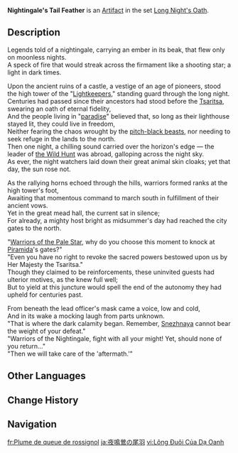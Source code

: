 {{Artifact Infobox
|image = Item Nightingale's Tail Feather.png
|set   = Long Night's Oath
|piece = Plume of Death
}}
{{Description|A hat ornament intricately crafted from the feathers of a nightingale. They say that its form was first conceived by the original [[Torchforger]].}}
'''Nightingale's Tail Feather''' is an [[Artifact]] in the set [[Long Night's Oath]].

==Description==
Legends told of a nightingale, carrying an ember in its beak, that flew only on moonless nights. <br>
A speck of fire that would streak across the firmament like a shooting star; a light in dark times.

Upon the ancient ruins of a castle, a vestige of an age of pioneers, stood the high tower of the "[[Lightkeepers]]," standing guard through the long night.<br>
Centuries had passed since their ancestors had stood before the [[Tsaritsa]], swearing an oath of eternal fidelity,<br>
And the people living in "[[Nod-Krai|paradise]]" believed that, so long as their lighthouse stayed lit, they could live in freedom,<br>
Neither fearing the chaos wrought by the [[Abyss|pitch-black beasts]], nor needing to seek refuge in the lands to the north.<br>
Then one night, a chilling sound carried over the horizon's edge &mdash; the leader of [[the Wild Hunt]] was abroad, galloping across the night sky.<br>
As ever, the night watchers laid down their great animal skin cloaks; yet that day, the sun rose not.

As the rallying horns echoed through the hills, warriors formed ranks at the high tower's foot,<br>
Awaiting that momentous command to march south in fulfillment of their ancient vows.<br>
Yet in the great mead hall, the current {{tt|Starshyna|Russian or Ukrainian military or civic title of office}} sat in silence;<br>
For already, a mighty host bright as midsummer's day had reached the city gates to the north.

"[[Fatui|Warriors of the Pale Star]], why do you choose this moment to knock at [[Piramida]]'s gates?"<br>
"Even you have no right to revoke the sacred powers bestowed upon us by Her Majesty the Tsaritsa."<br>
Though they claimed to be reinforcements, these uninvited guests had ulterior motives, as the {{tt|Starshyna|Russian or Ukrainian military or civic title of office}} knew full well;<br>
But to yield at this juncture would spell the end of the autonomy they had upheld for centuries past.

From beneath the lead officer's mask came a voice, low and cold,<br>
And in its wake a mocking laugh from parts unknown.<br>
"That is where the dark calamity began. Remember, [[Snezhnaya]] cannot bear the weight of your defeat."<br>
"Warriors of the Nightingale, fight with all your might! Yet, should none of you return..."<br>
"Then we will take care of the 'aftermath.'"

==Other Languages==
{{Other Languages
|en       = Nightingale's Tail Feather
|zhs      = 夜鸣莺的尾羽
|zhs_rm   = 
|zht      = 夜鳴鶯的尾羽
|zht_rm   = 
|zh_tl    = 
|ja       = 夜鳴鶯の尾羽
|ja_rm    = 
|ja_tl    = 
|ko       = 밤꾀꼬리의 꽁지깃
|ko_tl    = 
|es       = Pluma del Ruiseñor
|es_tl    = Nightingale's Feather
|fr       = Plume de queue de rossignol
|fr_tl    = Nightingale's Tail Feather
|ru       = Соловьиное перо
|ru_tl    = Nightingale Feather
|th       = Nightingale's Tail Feather
|vi       = Lông Đuôi Của Dạ Oanh
|vi_tl    = 
|de       = Schwanzfeder der Nachtigall
|de_tl    = 
|id       = Nightingale's Tail Feather
|pt       = Pluma da Rouxinol Noturna
|pt_tl    = 
|tr       = Bülbülün Kuyruk Tüyü
|tr_tl    = 
|it       = Penna rettrice dell'usignolo
|it_tl    = 
}}

==Change History==
{{Change History|5.5}}

==Navigation==
{{Artifact Set Navbox|Long Night's Oath}}

[[fr:Plume de queue de rossignol]]
[[ja:夜鳴鶯の尾羽]]
[[vi:Lông Đuôi Của Dạ Oanh]]